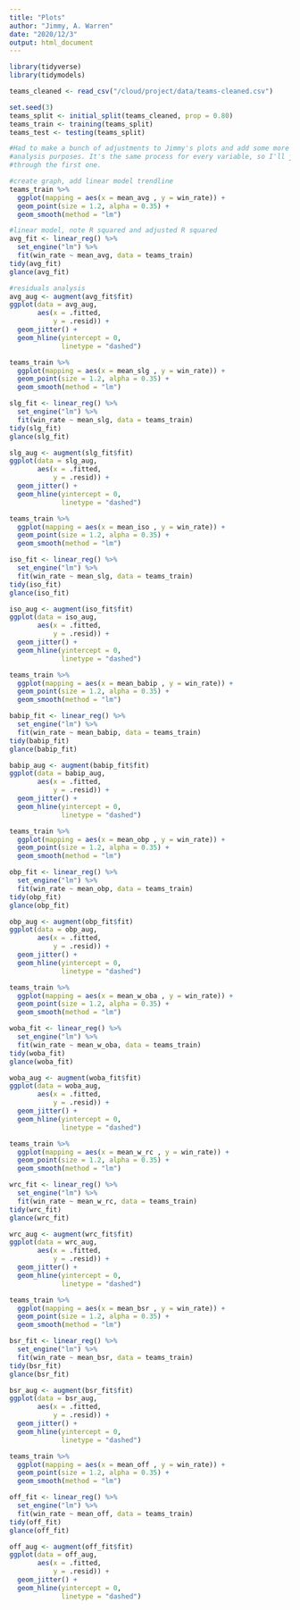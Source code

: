 ```yaml
---
title: "Plots"
author: "Jimmy, A. Warren"
date: "2020/12/3"
output: html_document
---
```

```r
library(tidyverse)
library(tidymodels)
```

```r
teams_cleaned <- read_csv("/cloud/project/data/teams-cleaned.csv")

set.seed(3)
teams_split <- initial_split(teams_cleaned, prop = 0.80)
teams_train <- training(teams_split)
teams_test <- testing(teams_split)
```


```r
#Had to make a bunch of adjustments to Jimmy's plots and add some more stuff for
#analysis purposes. It's the same process for every variable, so I'll just walk
#through the first one.

#create graph, add linear model trendline
teams_train %>%
  ggplot(mapping = aes(x = mean_avg , y = win_rate)) +
  geom_point(size = 1.2, alpha = 0.35) +
  geom_smooth(method = "lm")

#linear model, note R squared and adjusted R squared
avg_fit <- linear_reg() %>%
  set_engine("lm") %>%
  fit(win_rate ~ mean_avg, data = teams_train)
tidy(avg_fit)
glance(avg_fit)

#residuals analysis
avg_aug <- augment(avg_fit$fit)
ggplot(data = avg_aug,
       aes(x = .fitted,
           y = .resid)) +
  geom_jitter() +
  geom_hline(yintercept = 0,
             linetype = "dashed")
```

```r
teams_train %>%
  ggplot(mapping = aes(x = mean_slg , y = win_rate)) +
  geom_point(size = 1.2, alpha = 0.35) +
  geom_smooth(method = "lm")

slg_fit <- linear_reg() %>%
  set_engine("lm") %>%
  fit(win_rate ~ mean_slg, data = teams_train)
tidy(slg_fit)
glance(slg_fit)

slg_aug <- augment(slg_fit$fit)
ggplot(data = slg_aug,
       aes(x = .fitted,
           y = .resid)) +
  geom_jitter() +
  geom_hline(yintercept = 0,
             linetype = "dashed")
```

```r
teams_train %>%
  ggplot(mapping = aes(x = mean_iso , y = win_rate)) +
  geom_point(size = 1.2, alpha = 0.35) +
  geom_smooth(method = "lm")

iso_fit <- linear_reg() %>%
  set_engine("lm") %>%
  fit(win_rate ~ mean_slg, data = teams_train)
tidy(iso_fit)
glance(iso_fit)

iso_aug <- augment(iso_fit$fit)
ggplot(data = iso_aug,
       aes(x = .fitted,
           y = .resid)) +
  geom_jitter() +
  geom_hline(yintercept = 0,
             linetype = "dashed")
```

```r
teams_train %>%
  ggplot(mapping = aes(x = mean_babip , y = win_rate)) +
  geom_point(size = 1.2, alpha = 0.35) +
  geom_smooth(method = "lm")

babip_fit <- linear_reg() %>%
  set_engine("lm") %>%
  fit(win_rate ~ mean_babip, data = teams_train)
tidy(babip_fit)
glance(babip_fit)

babip_aug <- augment(babip_fit$fit)
ggplot(data = babip_aug,
       aes(x = .fitted,
           y = .resid)) +
  geom_jitter() +
  geom_hline(yintercept = 0,
             linetype = "dashed")
```

```r
teams_train %>%
  ggplot(mapping = aes(x = mean_obp , y = win_rate)) +
  geom_point(size = 1.2, alpha = 0.35) +
  geom_smooth(method = "lm")

obp_fit <- linear_reg() %>%
  set_engine("lm") %>%
  fit(win_rate ~ mean_obp, data = teams_train)
tidy(obp_fit)
glance(obp_fit)

obp_aug <- augment(obp_fit$fit)
ggplot(data = obp_aug,
       aes(x = .fitted,
           y = .resid)) +
  geom_jitter() +
  geom_hline(yintercept = 0,
             linetype = "dashed")
```

```r
teams_train %>%
  ggplot(mapping = aes(x = mean_w_oba , y = win_rate)) +
  geom_point(size = 1.2, alpha = 0.35) +
  geom_smooth(method = "lm")

woba_fit <- linear_reg() %>%
  set_engine("lm") %>%
  fit(win_rate ~ mean_w_oba, data = teams_train)
tidy(woba_fit)
glance(woba_fit)

woba_aug <- augment(woba_fit$fit)
ggplot(data = woba_aug,
       aes(x = .fitted,
           y = .resid)) +
  geom_jitter() +
  geom_hline(yintercept = 0,
             linetype = "dashed")
```

```r
teams_train %>%
  ggplot(mapping = aes(x = mean_w_rc , y = win_rate)) +
  geom_point(size = 1.2, alpha = 0.35) +
  geom_smooth(method = "lm")

wrc_fit <- linear_reg() %>%
  set_engine("lm") %>%
  fit(win_rate ~ mean_w_rc, data = teams_train)
tidy(wrc_fit)
glance(wrc_fit)

wrc_aug <- augment(wrc_fit$fit)
ggplot(data = wrc_aug,
       aes(x = .fitted,
           y = .resid)) +
  geom_jitter() +
  geom_hline(yintercept = 0,
             linetype = "dashed")
```

```r
teams_train %>%
  ggplot(mapping = aes(x = mean_bsr , y = win_rate)) +
  geom_point(size = 1.2, alpha = 0.35) +
  geom_smooth(method = "lm")

bsr_fit <- linear_reg() %>%
  set_engine("lm") %>%
  fit(win_rate ~ mean_bsr, data = teams_train)
tidy(bsr_fit)
glance(bsr_fit)

bsr_aug <- augment(bsr_fit$fit)
ggplot(data = bsr_aug,
       aes(x = .fitted,
           y = .resid)) +
  geom_jitter() +
  geom_hline(yintercept = 0,
             linetype = "dashed")
```

```r
teams_train %>%
  ggplot(mapping = aes(x = mean_off , y = win_rate)) +
  geom_point(size = 1.2, alpha = 0.35) +
  geom_smooth(method = "lm")

off_fit <- linear_reg() %>%
  set_engine("lm") %>%
  fit(win_rate ~ mean_off, data = teams_train)
tidy(off_fit)
glance(off_fit)

off_aug <- augment(off_fit$fit)
ggplot(data = off_aug,
       aes(x = .fitted,
           y = .resid)) +
  geom_jitter() +
  geom_hline(yintercept = 0,
             linetype = "dashed")
```

